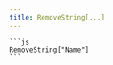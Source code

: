 ```yaml
---
title: RemoveString[...]
---
```



<FunctDescription text="Esta função permite remover uma variável caso ela exista." />

<TitleContent title="Parâmetros:">
  <FunctParam type="string" name="VARIABLE" comment="Nome da variável." />
</TitleContent>

<TitleContent title="Exemplos:">
  <FunctExample>

    ```js
    RemoveString["Name"]
    ```

  </FunctExample>
</TitleContent>

<TitleContent title="Retornos:">
  <FunctReturnType
    success="Retorna um boolean (true) se a variável foi removida."
    typeSuccess="bool"
    error="Retorna um boolean (false) se a variável nao foi removida ou se não existia uma variável com esse nome."
    typeError="bool"
  />
</TitleContent>
